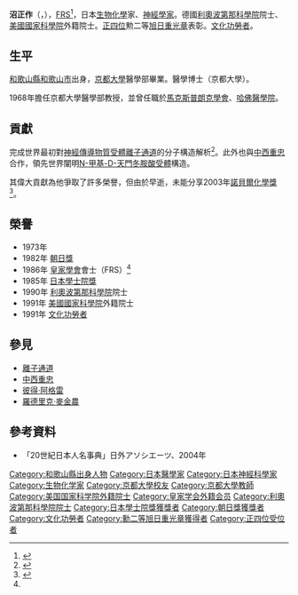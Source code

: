 {{Infobox scientist
| name              = 沼正作<br><small>沼 正作（ぬま しょうさく）</small>
| image             = Replace this image male.svg <!-- only free-content images are allowed for depicting living people - see [[WP:NONFREE|WP:NONFREE]] -->
| image_size        = 
| alt               = 
| caption           = 
| birth_date        = 1929年2月7日
| birth_place       = [[大日本帝國|大日本帝國]][[和歌山縣|和歌山縣]][[和歌山市|和歌山市]]
| death_date        = {{death date and age|1992|2|15|1929|2|1}}
| death_place       = [[日本|日本]][[京都府|京都府]][[京都市|京都市]]
| residence         = 
| citizenship       = 
| nationality       = {{JPN}}
| fields            = [[神經科學|神經科學]]
| workplaces        = [[京都大學|京都大學]]<br>[[馬克斯普朗克學會|馬克斯普朗克學會]]<br>[[哈佛醫學院|哈佛醫學院]]
| alma_mater        = [[京都大學|京都大學]]
| doctoral_advisor  = 
| academic_advisors = 
| doctoral_students = 
| notable_students  = 
| known_for         = [[離子通道|離子通道]]
| author_abbrev_bot = 
| author_abbrev_zoo = 
| influences        = 
| influenced        = 
| awards            =  {{tsl|en|Heinrich Wieland Prize|}} (1973)<br>[[朝日獎|朝日獎]] (1982)<br>[[日本學士院獎|日本學士院獎]] (1985)<br>[[文化功勞者|文化功勞者]] (1991)
| signature_alt     = 
| footnotes         = 
| spouse            = 
}}
{{Japanese|japanese=沼 正作|kana=ぬま しょうさく|romaji=Numa Shousaku}}

'''沼正作'''（{{jpn|j=沼 正作|hg=ぬま しょうさく|rm=Numa Shousaku|f=}}，{{bd|1929年|2月7日|1992年|2月15日}}），[[皇家學會|FRS]]<ref name="frs">{{cite journal|title=Shosaku Numa, 7 February 1929 - 15 February 1992|journal=Biographical Memoirs of Fellows of the Royal Society|date=1995-11-01|doi=10.1098/rsbm.1995.0019|url=http://rsbm.royalsocietypublishing.org/content/41/310|language=en|volume=41|pages=310–314|issn=0080-4606|accessdate=2018-04-02|author=Hiroo Imura|archive-date=2017-08-10|archive-url=https://web.archive.org/web/20170810142716/http://rsbm.royalsocietypublishing.org/content/41/310|dead-url=no}}</ref>，日本[[生物化學|生物化學]]家、[[神經學家|神經學家]]。德國[[利奧波第那科學院|利奧波第那科學院]]院士、[[美國國家科學院|美國國家科學院]]外籍院士。[[正四位|正四位]]勲二等[[旭日章|旭日重光章]]表彰。[[文化功勞者|文化功勞者]]。

== 生平 ==
[[和歌山縣|和歌山縣]][[和歌山市|和歌山市]]出身，[[京都大學|京都大學]]醫學部畢業。醫學博士（京都大學）。

1968年擔任京都大學醫學部教授，並曾任職於[[馬克斯普朗克學會|馬克斯普朗克學會]]、[[哈佛醫學院|哈佛醫學院]]。

== 貢獻 ==
完成世界最初對[[神經傳導物質|神經傳導物質]][[受體_(生物化學)|受體]][[離子通道|離子通道]]的分子構造解析<ref name="doi">{{cite journal|url=http://linkinghub.elsevier.com/retrieve/pii/096800049290304R|pages=327–328|title=Shosaku Numa 1927–1992|journal=Trends in Biochemical Sciences|volume=17|issue=9|accessdate=2018-04-02|doi=10.1016/0968-0004(92)90304-r|author=Osamu Hayaishi|archive-date=2018-06-30|archive-url=https://web.archive.org/web/20180630061120/https://linkinghub.elsevier.com/retrieve/pii/096800049290304R|dead-url=no}}</ref>。此外也與[[中西重忠|中西重忠]]合作，領先世界闡明[[N-甲基-D-天門冬胺酸受體|N-甲基-D-天門冬胺酸受體]]構造。

其偉大貢獻為他爭取了許多榮譽，但由於早逝，未能分享2003年[[諾貝爾化學獎|諾貝爾化學獎]]<ref>{{Cite web |url=http://tech.sina.com.cn/other/2003-10-18/1535245667.shtml |title=透视2003诺贝尔自然科学奖：离子通道不可能的任务_科学探索_科技时代_新浪网 |accessdate=2015-08-26 |archive-date=2016-03-04 |archive-url=https://web.archive.org/web/20160304090647/http://tech.sina.com.cn/other/2003-10-18/1535245667.shtml |dead-url=no }}</ref>。

== 榮譽 ==
*1973年 {{tsl|en|Heinrich Wieland Prize|}}
*1982年	[[朝日獎|朝日獎]]
*1986年 [[皇家學會|皇家學會]]會士（FRS）<ref name="frs"/>
*1985年	[[日本學士院獎|日本學士院獎]]
*1990年 [[利奧波第那科學院|利奧波第那科學院]]院士
*1991年	[[美國國家科學院|美國國家科學院]]外籍院士
*1991年	[[文化功勞者|文化功勞者]]

== 參見 ==
* [[離子通道|離子通道]]
* [[中西重忠|中西重忠]]
* [[彼得·阿格雷|彼得·阿格雷]]
* [[羅德里克·麥金農|羅德里克·麥金農]]

== 參考資料 ==
*「20世紀日本人名事典」日外アソシエーツ、2004年
{{reflist}}

{{Authority control}}
{{DEFAULTSORT:Numa, Shosaku}}
[[Category:和歌山縣出身人物|Category:和歌山縣出身人物]]
[[Category:日本醫學家|Category:日本醫學家]]
[[Category:日本神經科學家|Category:日本神經科學家]]
[[Category:生物化学家|Category:生物化学家]]
[[Category:京都大學校友|Category:京都大學校友]]
[[Category:京都大學教師|Category:京都大學教師]]
[[Category:美国国家科学院外籍院士|Category:美国国家科学院外籍院士]]
[[Category:皇家学会外籍会员|Category:皇家学会外籍会员]]
[[Category:利奧波第那科學院院士|Category:利奧波第那科學院院士]]
[[Category:日本學士院獎獲獎者|Category:日本學士院獎獲獎者]]
[[Category:朝日獎獲獎者|Category:朝日獎獲獎者]]
[[Category:文化功勞者|Category:文化功勞者]]
[[Category:勳二等旭日重光章獲得者|Category:勳二等旭日重光章獲得者]]
[[Category:正四位受位者|Category:正四位受位者]]